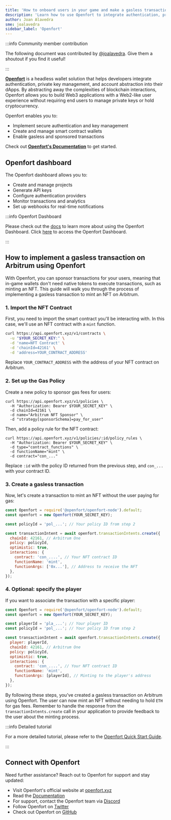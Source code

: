 ```yaml
---
title: 'How to onboard users in your game and make a gasless transaction'
description: 'Learn how to use Openfort to integrate authentication, private key management, and account abstraction into your game on Arbitrum'
author: Joan Alavedra
sme: joalavedra
sidebar_label: 'Openfort'
---
```


:::info Community member contribution

The following document was contributed by [@joalavedra](https://github.com/joalavedra). Give them a shoutout if you find it useful!

:::

**[<ins>Openfort</ins>](https://www.openfort.xyz/)** is a headless wallet solution that helps developers integrate authentication, private key management, and account abstraction into their dApps. By abstracting away the complexities of blockchain interactions, Openfort allows you to build Web3 applications with a Web2-like user experience without requiring end users to manage private keys or hold cryptocurrency.

Openfort enables you to:

- Implement secure authentication and key management
- Create and manage smart contract wallets
- Enable gasless and sponsored transactions

Check out **[<ins>Openfort's Documentation</ins>](https://www.openfort.xyz/docs)** to get started.

## Openfort dashboard

The Openfort dashboard allows you to:

- Create and manage projects
- Generate API keys
- Configure authentication providers
- Monitor transactions and analytics
- Set up webhooks for real-time notifications

:::info Openfort Dashboard

Please check out the [<ins>docs</ins>](https://www.openfort.xyz/docs/) to learn more about using the Openfort Dashboard. Click [<ins>here</ins>](https://dashboard.openfort.xyz) to access the Openfort Dashboard.

:::

## How to implement a gasless transaction on Arbitrum using Openfort

With Openfort, you can sponsor transactions for your users, meaning that in-game wallets don't need native tokens to execute transactions, such as minting an NFT. This guide will walk you through the process of implementing a gasless transaction to mint an NFT on Arbitrum.

### 1. Import the NFT Contract

First, you need to import the smart contract you'll be interacting with. In this case, we'll use an NFT contract with a `mint` function.

```bash
curl https://api.openfort.xyz/v1/contracts \
  -u "$YOUR_SECRET_KEY:" \
  -d 'name=NFT Contract' \
  -d 'chainId=42161' \
  -d 'address=YOUR_CONTRACT_ADDRESS'
```

Replace `YOUR_CONTRACT_ADDRESS` with the address of your NFT contract on Arbitrum.

### 2. Set up the Gas Policy

Create a new policy to sponsor gas fees for users:

```shell
curl https://api.openfort.xyz/v1/policies \
  -H "Authorization: Bearer $YOUR_SECRET_KEY" \
  -d chainId=42161 \
  -d name="Arbitrum NFT Sponsor" \
  -d "strategy[sponsorSchema]=pay_for_user"
```

Then, add a policy rule for the NFT contract:

```shell
curl https://api.openfort.xyz/v1/policies/:id/policy_rules \
  -H "Authorization: Bearer $YOUR_SECRET_KEY" \
  -d type="contract_functions" \
  -d functionName="mint" \
  -d contract="con_..."
```

Replace `:id` with the policy ID returned from the previous step, and `con_...` with your contract ID.

### 3. Create a gasless transaction

Now, let's create a transaction to mint an NFT without the user paying for gas:

```javascript
const Openfort = require('@openfort/openfort-node').default;
const openfort = new Openfort(YOUR_SECRET_KEY);

const policyId = 'pol_...'; // Your policy ID from step 2

const transactionIntent = await openfort.transactionIntents.create({
  chainId: 42161, // Arbitrum One
  policy: policyId,
  optimistic: true,
  interactions: {
    contract: 'con_....', // Your NFT contract ID
    functionName: 'mint',
    functionArgs: ['0x...'], // Address to receive the NFT
  },
});
```

### 4. Optional: specify the player

If you want to associate the transaction with a specific player:

```javascript
const Openfort = require('@openfort/openfort-node').default;
const openfort = new Openfort(YOUR_SECRET_KEY);

const playerId = 'pla_...'; // Your player ID
const policyId = 'pol_...'; // Your policy ID from step 2

const transactionIntent = await openfort.transactionIntents.create({
  player: playerId,
  chainId: 42161, // Arbitrum One
  policy: policyId,
  optimistic: true,
  interactions: {
    contract: 'con_....', // Your NFT contract ID
    functionName: 'mint',
    functionArgs: [playerId], // Minting to the player's address
  },
});
```

By following these steps, you've created a gasless transaction on Arbitrum using Openfort. The user can now mint an NFT without needing to hold `ETH` for gas fees. Remember to handle the response from the `transactionIntents.create` call in your application to provide feedback to the user about the minting process.

:::info Detailed tutorial

For a more detailed tutorial, please refer to the [<ins>Openfort Quick Start Guide</ins>](https://www.openfort.xyz/docs/guides/getting-started).

:::

## Connect with Openfort

Need further assistance? Reach out to Openfort for support and stay updated:

- Visit Openfort's official website at [openfort.xyz](https://www.openfort.xyz)
- Read the [Documentation](https://www.openfort.xyz/docs)
- For support, contact the Openfort team via [Discord](https://discord.gg/t7x7hwkJF4)
- Follow Openfort on [Twitter](https://twitter.com/openfortxyz)
- Check out Openfort on [GitHub](https://github.com/openfort-xyz)
